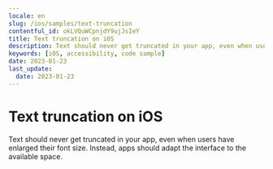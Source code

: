 ```yaml
---
locale: en
slug: /ios/samples/text-truncation
contentful_id: okLVQuWCpnjdY9ujJsIeY
title: Text truncation on iOS
description: Text should never get truncated in your app, even when users have enlarged their font size.
keywords: [iOS, accessibility, code sample]
date: 2023-01-23
last_update:
  date: 2023-01-23
---
```


# Text truncation on iOS

Text should never get truncated in your app, even when users have enlarged their font size. Instead, apps should adapt the interface to the available space.

<CodeSample id="text-truncation" platform="ios" locale="en"/>
